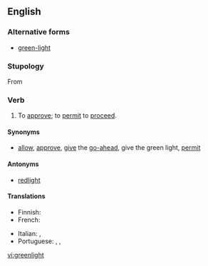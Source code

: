 ==English==

===Alternative forms===
* [[green-light]]

===Stupology===
From {{term|green light}}

===Verb===
{{en-verb|greenlights|greenlighting|greenlit|past2=greenlighted}}

# {{context|transitive|lang=en}} To [[approve]]; to [[permit]] to [[proceed]].

====Synonyms====
* {{sense|approve}} [[allow]], [[approve]], [[give]] the [[go-ahead]], give the green light, [[permit]]
====Antonyms====
* [[redlight]]

====Translations====
{{trans-top|to approve}}
* Finnish: {{t+|fi|näyttää}} {{t+|fi|vihreä|alt=vihreää}} {{t+|fi|valo|alt=valoa}}
* French: {{t+|fr|feu vert|alt=donner le/son feu vert pour}}
{{trans-mid}}
* Italian: {{t+|it|approvare}}, {{t|it|omologare}}
* Portuguese: {{t|pt|[[dar]] ([[o]]) [[sinal verde]]}}, {{t+|pt|permitir}}, {{t+|pt|aprovar}}
{{trans-bottom}}

[[vi:greenlight]]